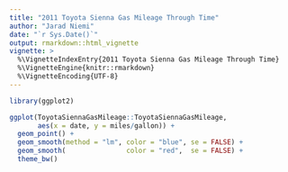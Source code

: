```yaml
---
title: "2011 Toyota Sienna Gas Mileage Through Time"
author: "Jarad Niemi"
date: "`r Sys.Date()`"
output: rmarkdown::html_vignette
vignette: >
  %\VignetteIndexEntry{2011 Toyota Sienna Gas Mileage Through Time}
  %\VignetteEngine{knitr::rmarkdown}
  %\VignetteEncoding{UTF-8}
---
```


```r
library(ggplot2)

ggplot(ToyotaSiennaGasMileage::ToyotaSiennaGasMileage, 
       aes(x = date, y = miles/gallon)) +
  geom_point() +
  geom_smooth(method = "lm", color = "blue", se = FALSE) +
  geom_smooth(               color = "red",  se = FALSE) +
  theme_bw()
```
